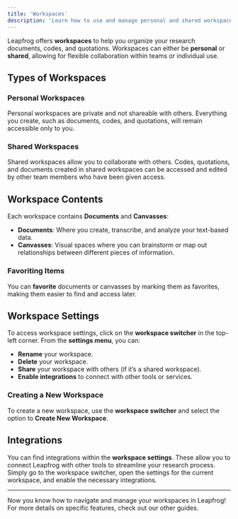 ```yaml
---
title: 'Workspaces'
description: 'Learn how to use and manage personal and shared workspaces in Leapfrog'
---
```


Leapfrog offers **workspaces** to help you organize your research documents, codes, and quotations. Workspaces can either be **personal** or **shared**, allowing for flexible collaboration within teams or individual use.

## Types of Workspaces

### Personal Workspaces

Personal workspaces are private and not shareable with others. Everything you create, such as documents, codes, and quotations, will remain accessible only to you.

### Shared Workspaces

Shared workspaces allow you to collaborate with others. Codes, quotations, and documents created in shared workspaces can be accessed and edited by other team members who have been given access.

## Workspace Contents

Each workspace contains **Documents** and **Canvasses**:

- **Documents**: Where you create, transcribe, and analyze your text-based data.
- **Canvasses**: Visual spaces where you can brainstorm or map out relationships between different pieces of information.

### Favoriting Items

You can **favorite** documents or canvasses by marking them as favorites, making them easier to find and access later.

## Workspace Settings

To access workspace settings, click on the **workspace switcher** in the top-left corner. From the **settings menu**, you can:

- **Rename** your workspace.
- **Delete** your workspace.
- **Share** your workspace with others (if it’s a shared workspace).
- **Enable integrations** to connect with other tools or services.

### Creating a New Workspace

To create a new workspace, use the **workspace switcher** and select the option to **Create New Workspace**.

## Integrations

You can find integrations within the **workspace settings**. These allow you to connect Leapfrog with other tools to streamline your research process. Simply go to the workspace switcher, open the settings for the current workspace, and enable the necessary integrations.

---

Now you know how to navigate and manage your workspaces in Leapfrog! For more details on specific features, check out our other guides.
